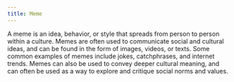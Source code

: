 ```yaml
---
title: Meme
---
```


A meme is an idea, behavior, or style that spreads from person to person within a culture. Memes are often used to communicate social and cultural ideas, and can be found in the form of images, videos, or texts. Some common examples of memes include jokes, catchphrases, and internet trends. Memes can also be used to convey deeper cultural meaning, and can often be used as a way to explore and critique social norms and values.
